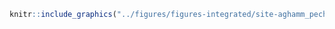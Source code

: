 <!-- #### Sites d’intérêt - AGHAMM - Pêche commerciale {-} -->


<!-- -------------------------------------------------- -->

```r
knitr::include_graphics("../figures/figures-integrated/site-aghamm_peche_commerciale.png")
```

<br>
